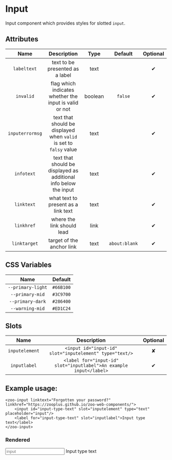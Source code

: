 
<Meta title="Docs/Input"/>

# Input

Input component which provides styles for slotted `input`.

## Attributes
|     **Name**    |           **Description**                                          | **Type** | **Default** | **Optional** | 
| :-------------: | :-----------------------------------------------------------------:|:--------:|:-----------:|:-----------:|
| `labeltext`     | text to be presented as a label                                    | text     |             |   ✔
| `invalid`       | flag which indicates whether the input is valid or not             | boolean  |   `false`   |   ✔
|`inputerrormsg`  | text that should be displayed when `valid` is set to `falsy` value | text     |             |   ✔
|   `infotext`    | text that should be displayed as additional info below the input   | text     |             |   ✔
|   `linktext`    | what text to present as a link text                                | text     |             |   ✔
|   `linkhref`    | where the link should lead                                         | link     |             |   ✔
|   `linktarget`  | target of the anchor link                                          | text     |`about:blank`|   ✔
## CSS Variables
|        **Name**        |   **Default**  |
| :--------------------: |:--------------:|
| `--primary-light`      |    `#66B100`   |
| `--primary-mid`        |    `#3C9700`   |
| `--primary-dark`       |    `#286400`   |
| `--warning-mid`        |    `#ED1C24`   |
## Slots
|      **Name**    |           **Description**          | **Optional** | 
| :--------------: | :---------------------------------:|:-----------:|
| `inputelement`   | `<input id="input-id" slot="inputelement" type="text/>`| ✘
| `inputlabel`     | `<label for="input-id" slot="inputlabel">An example input</label>`| ✔

## Example usage:
```
<zoo-input linktext="Forgotten your password?" linkhref="https://zooplus.github.io/zoo-web-components/">
	<input id="input-type-text" slot="inputelement" type="text" placeholder="input"/>
	<label for="input-type-text" slot="inputlabel">Input type text</label>
</zoo-input>
```
### Rendered
<zoo-input linktext="Forgotten your password?" linkhref="https://zooplus.github.io/zoo-web-components/">
	<input id="input-type-text" slot="inputelement" type="text" placeholder="input"/>
	<label for="input-type-text" slot="inputlabel">Input type text</label>
</zoo-input>